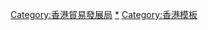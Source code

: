 {{Navbox
|name = 香港貿易發展局展覽
|state =
|title = [[香港貿易發展局]][[展覽]]
|bodyclass = hlist

|group1 = 1月
|list1 =
* [[香港玩具展]]
* [[香港國際文具展]]
* [[香港嬰兒用品展]]
* [[香港國際專利授權展]]
* [[香港時裝節|香港時裝節秋冬系列]]
* [[香港時裝節]]
* [[香港國際時尚薈萃]]

|group2 = 2月
|list2 = 
* [[教育及職業博覽]]

|group3 = 3月
|list3 =
* [[香港國際珠寶展]]
* [[香港國際影視展]]
* [[香港影視娛樂博覽]]

|group4 = 4月
|list4 =
* [[香港電子產品展|香港春季電子產品展]]
** [[香港電子產品展|國際資訊科技博覽]]
* [[香港國際春季燈飾展]]
* [[香港家庭用品展]]
* [[香港禮品及贈品展]]
** [[香港國際印刷及包裝展]]

|group5 = 7月
|list5 =
* [[香港夏季禮品、家庭用品及玩具展]]
* [[香港時裝節|香港時裝節春夏系列]]
* [[香港書展]]

|group6 = 8月
|list6 =
* [[美食博覽]]
* [[國際現代化中醫藥及健康產品展覽會暨會議]]
* [[香港國際茶展]]

|group7 = 9月
|list7 =
* [[香港鐘表展]]

|group8=10月
|list8=
* [[香港電子產品展|香港秋季電子產品展]]
**[[香港電子產品展|國際電子組件及生產技術展]]
* [[香港國際家具展]]
** [[香港國際燈飾展]]
** [[香港國際建築裝飾材料及五金展]]
** [[國際環保博覽]]
* [[亞洲運動用品展]]
|group9 = 11月
|list9 =
* [[香港國際醫療器材及用品展]]
* [[香港國際美酒展]]
* [[香港眼鏡展]]

|group10 = 12月
|list10 =
* [[國際中小企博覽]]
** [[創新科技及設計博覽]]
* [[香港冬季美食節]]
}}<includeonly>[[Category:香港貿易發展局]]</includeonly><noinclude>
[[Category:香港貿易發展局|*]]
[[Category:香港模板]]
</noinclude>